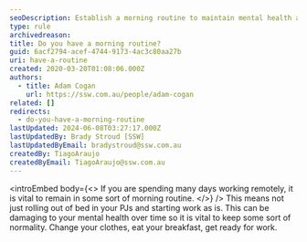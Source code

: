 ```yaml
---
seoDescription: Establish a morning routine to maintain mental health and productivity while working remotely.
type: rule
archivedreason:
title: Do you have a morning routine?
guid: 6acf2794-acef-4744-9173-4ac3c80aa27b
uri: have-a-routine
created: 2020-03-20T01:08:06.000Z
authors:
  - title: Adam Cogan
    url: https://ssw.com.au/people/adam-cogan
related: []
redirects:
  - do-you-have-a-morning-routine
lastUpdated: 2024-06-08T03:27:17.000Z
lastUpdatedBy: Brady Stroud [SSW]
lastUpdatedByEmail: bradystroud@ssw.com.au
createdBy: TiagoAraujo
createdByEmail: TiagoAraujo@ssw.com.au
---
```


<introEmbed
  body={<>
If you are spending many days working remotely, it is vital to remain in some sort of morning routine.
  </>}
/>
This means not just rolling out of bed in your PJs and starting work as is. This can be damaging to your mental health over time so it is vital to keep some sort of normality. Change your clothes, eat your breakfast, get ready for work.
